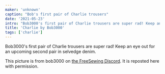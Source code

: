 ```yaml
---
maker: 'unknown'
caption: "Bob's first pair of Charlie trousers"
date: '2021-05-23'
intro: "Bob3000's first pair of Charlie trousers are super rad! Keep an eye out for an upcoming second pair in selvedge denim."
title: 'Charlie by Bob3000'
tags: ['charlie']
---
```


<!-- truncate -->

Bob3000's first pair of Charlie trousers are super rad! Keep an eye out for an upcoming second pair in selvedge denim.

<Note>

This picture is from bob3000 on [the FreeSewing Discord](https://discord.freesewing.org/). It is reposted here with permission.

</Note>
